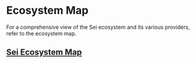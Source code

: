 # Ecosystem Map

For a comprehensive view of the Sei ecosystem and its various providers, refer to the ecosystem map.

## [Sei Ecosystem Map](https://www.sei.io/ecosystem)
